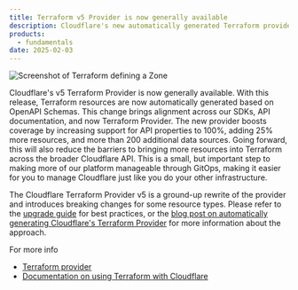 ```yaml
---
title: Terraform v5 Provider is now generally available
description: Cloudflare's new automatically generated Terraform provider is now available as v5.0.0
products: 
  - fundamentals
date: 2025-02-03
---
```

![Screenshot of Terraform defining a Zone](~/assets/images/changelog-next/2024-02-03-terraform-v5-screenshot.png)

Cloudflare's v5 Terraform Provider is now generally available. With this release, Terraform resources are now automatically generated based on OpenAPI Schemas. This change brings alignment across our SDKs, API documentation, and now Terraform Provider. The new provider boosts coverage by increasing support for API properties to 100%, adding 25% more resources, and more than 200 additional data sources. Going forward, this will also reduce the barriers to bringing more resources into Terraform across the broader Cloudflare API. This is a small, but important step to making more of our platform manageable through GitOps, making it easier for you to manage Cloudflare just like you do your other infrastructure. 
      
The Cloudflare Terraform Provider v5 is a ground-up rewrite of the provider and introduces breaking changes for some resource types. Please refer to the [upgrade guide](https://registry.terraform.io/providers/cloudflare/cloudflare/latest/docs/guides/version-5-upgrade) for best practices, or the [blog post on automatically generating Cloudflare's Terraform Provider](https://blog.cloudflare.com/automatically-generating-cloudflares-terraform-provider/) for more information about the approach.

For more info
* [Terraform provider](https://registry.terraform.io/providers/cloudflare/cloudflare/latest/docs)
* [Documentation on using Terraform with Cloudflare](https://developers.cloudflare.com/terraform/)
